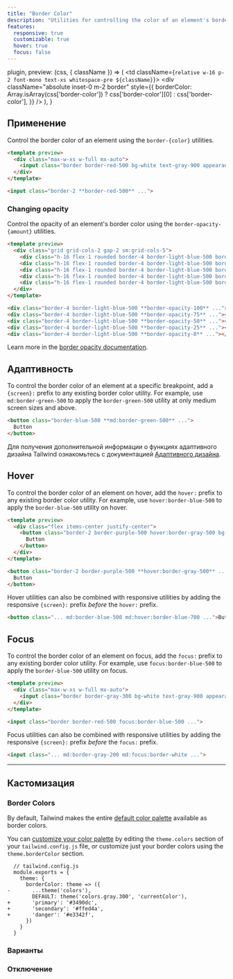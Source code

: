 ```yaml
---
title: "Border Color"
description: "Utilities for controlling the color of an element's borders."
features:
  responsive: true
  customizable: true
  hover: true
  focus: false
---
```



  plugin,
  preview: (css, { className }) => (
    <td className={`relative w-16 p-2 font-mono text-xs whitespace-pre ${className}`}>
      <div
        className="absolute inset-0 m-2 border"
        style={{
          borderColor: Array.isArray(css['border-color'])
            ? css['border-color'][0]
            : css['border-color'],
        }}
      />
    </td>
  ),
}

## Применение

Control the border color of an element using the `border-{color}` utilities.

```html rose
<template preview>
  <div class="max-w-xs w-full mx-auto">
    <input class="border border-red-500 bg-white text-gray-900 appearance-none block w-full rounded-md py-3 px-4 focus:outline-none" placeholder="Your email">
  </div>
</template>

<input class="border-2 **border-red-500** ...">
```

### Changing opacity

Control the opacity of an element's border color using the `border-opacity-{amount}` utilities.

```html lightBlue
<template preview>
  <div class="grid grid-cols-2 gap-2 sm:grid-cols-5">
    <div class="h-16 flex-1 rounded border-4 border-light-blue-500 border-opacity-100 font-extrabold text-light-blue-600 flex justify-center items-center">100%</div>
    <div class="h-16 flex-1 rounded border-4 border-light-blue-500 border-opacity-75 font-extrabold text-light-blue-600 flex justify-center items-center">75%</div>
    <div class="h-16 flex-1 rounded border-4 border-light-blue-500 border-opacity-50 font-extrabold text-light-blue-600 flex justify-center items-center">50%</div>
    <div class="h-16 flex-1 rounded border-4 border-light-blue-500 border-opacity-25 font-extrabold text-light-blue-600 flex justify-center items-center">25%</div>
    <div class="h-16 flex-1 rounded border-4 border-light-blue-500 border-opacity-0 font-extrabold text-light-blue-600 flex justify-center items-center">0%</div>
  </div>
</template>

<div class="border-4 border-light-blue-500 **border-opacity-100** ..."></div>
<div class="border-4 border-light-blue-500 **border-opacity-75** ..."></div>
<div class="border-4 border-light-blue-500 **border-opacity-50** ..."></div>
<div class="border-4 border-light-blue-500 **border-opacity-25** ..."></div>
<div class="border-4 border-light-blue-500 **border-opacity-0** ..."></div>
```

Learn more in the [border opacity documentation](/docs/border-opacity).

## Адаптивность

To control the border color of an element at a specific breakpoint, add a `{screen}:` prefix to any existing border color utility. For example, use `md:border-green-500` to apply the `border-green-500` utility at only medium screen sizes and above.

```html
<button class="border-blue-500 **md:border-green-500** ...">
  Button
</button>
```

Для получения дополнительной информации о функциях адаптивного дизайна Tailwind ознакомьтесь с документацией [Адаптивного дизайна](/docs/responsive-design).

## Hover

To control the border color of an element on hover, add the `hover:` prefix to any existing border color utility. For example, use `hover:border-blue-500` to apply the `border-blue-500` utility on hover.

```html purple
<template preview>
  <div class="flex items-center justify-center">
    <button class="border-2 border-purple-500 hover:border-gray-500 bg-transparent text-purple-700 hover:text-gray-700 py-3 px-4 font-semibold rounded-md">
      Button
    </button>
  </div>
</template>

<button class="border-2 border-purple-500 **hover:border-gray-500** ...">
  Button
</button>
```

Hover utilities can also be combined with responsive utilities by adding the responsive `{screen}:` prefix *before* the `hover:` prefix.

```html
<button class="... md:border-blue-500 md:hover:border-blue-700 ...">Button</button>
```

## Focus

To control the border color of an element on focus, add the `focus:` prefix to any existing border color utility. For example, use `focus:border-blue-500` to apply the `border-blue-500` utility on focus.

```html blue
<template preview>
  <div class="max-w-xs w-full mx-auto">
    <input class="border border-gray-300 bg-white text-gray-900 appearance-none block w-full rounded-md py-3 px-4 focus:border-blue-500 focus:outline-none" placeholder="Your email">
  </div>
</template>

<input class="border border-red-500 focus:border-blue-500 ...">
```

Focus utilities can also be combined with responsive utilities by adding the responsive `{screen}:` prefix *before* the `focus:` prefix.

```html
<input class="... md:border-gray-200 md:focus:border-white ...">
```

---

## Кастомизация

### Border Colors

By default, Tailwind makes the entire [default color palette](/docs/customizing-colors#default-color-palette) available as border colors.

You can [customize your color palette](/docs/colors#customizing) by editing the `theme.colors` section of your `tailwind.config.js` file, or customize just your border colors using the `theme.borderColor` section.

```diff-js
  // tailwind.config.js
  module.exports = {
    theme: {
      borderColor: theme => ({
-       ...theme('colors'),
        DEFAULT: theme('colors.gray.300', 'currentColor'),
+       'primary': '#3490dc',
+       'secondary': '#ffed4a',
+       'danger': '#e3342f',
      })
    }
  }
```

### Варианты

<Variants plugin="borderColor" />

### Отключение

<Disabling plugin="borderColor" />
